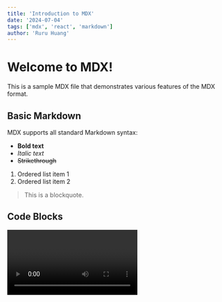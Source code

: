 ```yaml
---
title: 'Introduction to MDX'
date: '2024-07-04'
tags: ['mdx', 'react', 'markdown']
author: 'Ruru Huang'
---
```


# Welcome to MDX!

This is a sample MDX file that demonstrates various features of the MDX format.

## Basic Markdown

MDX supports all standard Markdown syntax:

- **Bold text**
- *Italic text*
- ~~Strikethrough~~

1. Ordered list item 1
2. Ordered list item 2

> This is a blockquote.

## Code Blocks
<Video id="6h649f2fB9Q" />
You can include code blocks with syntax highlighting:

```javascript
function greet(name) {
  return `Hello, ${name}!`;
}
```

## JSX and React Components

One of the powerful features of MDX is the ability to use JSX and React components directly in your Markdown:

## Dynamic Content

You can also include dynamic content using JavaScript expressions:


## Conclusion

MDX provides a flexible way to create rich, interactive content by combining the simplicity of Markdown with the power of React components.
